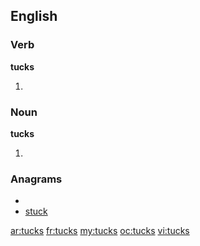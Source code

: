 ==English==

===Verb===
'''tucks'''

# {{third-person singular of|[[tuck]]}}

===Noun===
'''tucks'''

# {{plural of|[[tuck]]}}

===Anagrams===
* {{alphagram|ckstu}}
* [[stuck#English|stuck]]

[[ar:tucks]]
[[fr:tucks]]
[[my:tucks]]
[[oc:tucks]]
[[vi:tucks]]